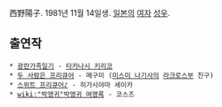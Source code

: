 西野陽子. 1981년 11월 14일생. [[일본]]의 [[여자]] [[성우]].

== 출연작 ==
 * [[광란가족일기]] - [[타카나시 키리코]]
 * [[두 사람은 프리큐어]] - 메구미 ([[미스미 나기사]]의 [[라크로스]]부 친구)
 * [[스위트 프리큐어♪]] - 히가시야마 세이카
 * [[wiki:"박앵귀"박앵귀 여명록]] - 코스즈
